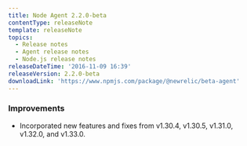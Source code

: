 ```yaml
---
title: Node Agent 2.2.0-beta
contentType: releaseNote
template: releaseNote
topics:
  - Release notes
  - Agent release notes
  - Node.js release notes
releaseDateTime: '2016-11-09 16:39'
releaseVersion: 2.2.0-beta
downloadLink: 'https://www.npmjs.com/package/@newrelic/beta-agent'
---
```


### Improvements

* Incorporated new features and fixes from v1.30.4, v1.30.5, v1.31.0, v1.32.0, and v1.33.0.
